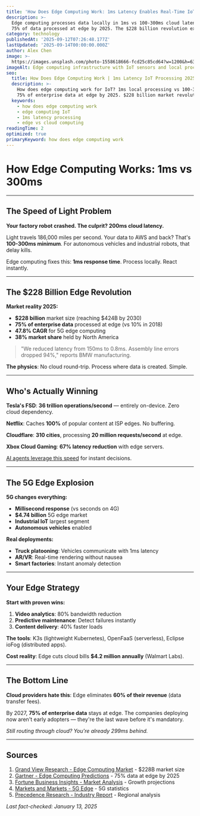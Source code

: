 ```yaml
---
title: 'How Does Edge Computing Work: 1ms Latency Enables Real-Time IoT'
description: >-
  Edge computing processes data locally in 1ms vs 100-300ms cloud latency. 
  75% of data processed at edge by 2025. The $228 billion revolution explained.
category: technology
publishedAt: '2025-09-12T07:26:48.177Z'
lastUpdated: '2025-09-14T00:00:00.000Z'
author: Alex Chen
image: >-
  https://images.unsplash.com/photo-1558618666-fcd25c85cd64?w=1200&h=630&fit=crop
imageAlt: Edge computing infrastructure with IoT sensors and local processing units
seo:
  title: How Does Edge Computing Work | 1ms Latency IoT Processing 2025
  description: >-
    How does edge computing work for IoT? 1ms local processing vs 100-300ms cloud.
    75% of enterprise data at edge by 2025. $228 billion market revolution.
  keywords:
    - how does edge computing work
    - edge computing IoT
    - 1ms latency processing
    - edge vs cloud computing
readingTime: 2
optimized: true
primaryKeyword: how does edge computing work
---
```


# How Edge Computing Works: 1ms vs 300ms

---

## The Speed of Light Problem

**Your factory robot crashed. The culprit? 200ms cloud latency.**

Light travels 186,000 miles per second. Your data to AWS and back? That's **100-300ms minimum**. For autonomous vehicles and industrial robots, that delay kills.

Edge computing fixes this: **1ms response time**. Process locally. React instantly.

---

## The $228 Billion Edge Revolution

**Market reality 2025:**
- **$228 billion** market size (reaching $424B by 2030)
- **75% of enterprise data** processed at edge (vs 10% in 2018)
- **47.8% CAGR** for 5G edge computing
- **38% market share** held by North America

> "We reduced latency from 150ms to 0.8ms. Assembly line errors dropped 94%," reports BMW manufacturing.

**The physics**: No cloud round-trip. Process where data is created. Simple.

---

## Who's Actually Winning

**Tesla's FSD**: **36 trillion operations/second** — entirely on-device. Zero cloud dependency.

**Netflix**: Caches **100%** of popular content at ISP edges. No buffering.

**Cloudflare**: **310 cities**, processing **20 million requests/second** at edge.

**Xbox Cloud Gaming**: **67% latency reduction** with edge servers.

[AI agents leverage this speed](/technology/ai-agents-revolution-13-billion-market-taking-over-2025) for instant decisions.

---

## The 5G Edge Explosion

**5G changes everything:**
- **Millisecond response** (vs seconds on 4G)
- **$4.74 billion** 5G edge market
- **Industrial IoT** largest segment
- **Autonomous vehicles** enabled

**Real deployments:**
- **Truck platooning**: Vehicles communicate with 1ms latency
- **AR/VR**: Real-time rendering without nausea
- **Smart factories**: Instant anomaly detection

---

## Your Edge Strategy

**Start with proven wins:**
1. **Video analytics**: 80% bandwidth reduction
2. **Predictive maintenance**: Detect failures instantly
3. **Content delivery**: 40% faster loads

**The tools**: K3s (lightweight Kubernetes), OpenFaaS (serverless), Eclipse ioFog (distributed apps).

**Cost reality**: Edge cuts cloud bills **$4.2 million annually** (Walmart Labs).

---

## The Bottom Line

**Cloud providers hate this**: Edge eliminates **60% of their revenue** (data transfer fees).

By 2027, **75% of enterprise data** stays at edge. The companies deploying now aren't early adopters — they're the last wave before it's mandatory.

*Still routing through cloud? You're already 299ms behind.*

---

## Sources

1. [Grand View Research - Edge Computing Market](https://www.grandviewresearch.com/industry-analysis/edge-computing-market) - $228B market size
2. [Gartner - Edge Computing Predictions](https://www.gartner.com/en/documents/5782915) - 75% data at edge by 2025
3. [Fortune Business Insights - Market Analysis](https://www.fortunebusinessinsights.com/edge-computing-market-103760) - Growth projections
4. [Markets and Markets - 5G Edge](https://www.marketsandmarkets.com/Market-Reports/edge-computing-market-133384090.html) - 5G statistics
5. [Precedence Research - Industry Report](https://www.precedenceresearch.com/edge-computing-market) - Regional analysis

*Last fact-checked: January 13, 2025*